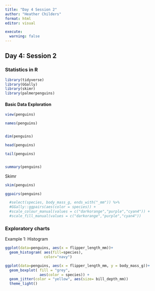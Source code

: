 ```yaml
---
title: "Day 4 Session 2"
author: "Heather Childers"
format: html
editor: visual

execute: 
  warning: false
---
```


## Day 4: Session 2

### Statistics in R

```r
library(tidyverse)
library(GGally)
library(skimr)
library(palmerpenguins)

```

#### Basic Data Exploration

```r
view(penguins)

names(penguins)



```

```r
dim(penguins)

head(penguins)

tail(penguins)



```

```r
summary(penguins)

```

Skimr

```r
skim(penguins)
```

```r
ggpairs(penguins)
```

```r
  #select(species, body_mass_g, ends_with("_mm")) %>% 
  #GGally::ggpairs(aes(color = species)) +
  #scale_colour_manual(values = c("darkorange","purple","cyan4")) +
  #scale_fill_manual(values = c("darkorange","purple","cyan4"))
```

### Exploratory charts

Example 1: Histogram

```r
ggplot(data=penguins, aes(x = flipper_length_mm))+
  geom_histogram( aes(fill=species), 
                  color="navy") 
```

```r
ggplot(data=penguins, aes(x = flipper_length_mm, y = body_mass_g))+
  geom_boxplot( fill = "grey",
                aes(color = species)) +
  geom_jitter(color = "yellow", aes(size= bill_depth_mm))
  theme_light()
```
